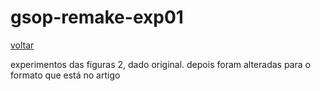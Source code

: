 # gsop-remake-exp01

[voltar](/)

experimentos das figuras 2, dado original. depois foram alteradas para o formato que está no artigo